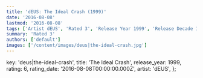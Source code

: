 ```yaml
---
title: 'dEUS: The Ideal Crash (1999)'
date: '2016-08-08'
lastmod: '2016-08-08'
tags: ['Artist dEUS', 'Rated 3', 'Release Year 1999', 'Release Decade 1990']
summary: 'Rated 3'
authors: ['default']
images: ['/content/images/deus|the-ideal-crash.jpg']
---
```


  key: 'deus|the-ideal-crash',
  title: 'The Ideal Crash',
  release_year: 1999,
  rating: 6,
  rating_date: '2016-08-08T00:00:00.000Z',
  artist: 'dEUS',
};

<MusicRating data={data} />
